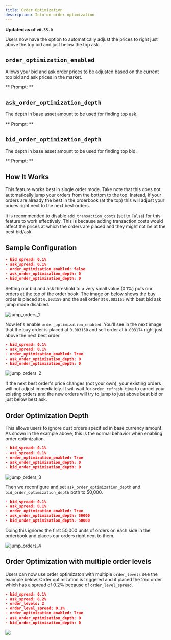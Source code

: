 ```yaml
---
title: Order Optimization
description: Info on order optimization
---
```



**Updated as of `v0.35.0`**


Users now have the option to automatically adjust the prices to right just above the top bid and just below the top ask.

## `order_optimization_enabled`

Allows your bid and ask order prices to be adjusted based on the current top bid and ask prices in the market.

** Prompt: **

<Prompt
  prompt="Do you want to enable best bid ask jumping? (Yes/No)"
  response=">>> Yes"
/>

## `ask_order_optimization_depth`

The depth in base asset amount to be used for finding top ask.

** Prompt: **

<Prompt
  prompt="How deep do you want to go into the order book for calculating the top ask, ignoring dust orders on the top (expressed in base asset amount)?"
  response=">>> "
/>

## `bid_order_optimization_depth`

The depth in base asset amount to be used for finding top bid.

** Prompt: **

<Prompt
  prompt="How deep do you want to go into the order book for calculating the top bid, ignoring dust orders on the top (expressed in base asset amount)?"
  response=">>> "
/>

## How It Works

This feature works best in single order mode. Take note that this does not automatically jump your orders from the bottom to the top. Instead, if your orders are already the best in the orderbook (at the top) this will adjust your prices right next to the next best orders.

It is recommended to disable `add_transaction_costs` (set to `False`) for this feature to work effectively. This is because adding transaction costs would affect the prices at which the orders are placed and they might not be at the best bid/ask.

## Sample Configuration

```json
- bid_spread: 0.1%
- ask_spread: 0.1%
- order_optimization_enabled: false
- ask_order_optimization_depth: 0
- bid_order_optimization_depth: 0
```

Setting our bid and ask threshold to a very small value (0.1%) puts our orders at the top of the order book. The image on below shows the buy order is placed at `0.003159` and the sell order at `0.003165` with best bid ask jump mode disabled.

![jump_orders_1](/img/jump_orders1.png)

Now let's enable `order_optimization_enabled`. You'll see in the next image that the buy order is placed at `0.003150` and sell order at `0.003174` right just above the next best order.

```json
- bid_spread: 0.1%
- ask_spread: 0.1%
- order_optimization_enabled: True
- ask_order_optimization_depth: 0
- bid_order_optimization_depth: 0
```

![jump_orders_2](/img/jump_orders2.png)

If the next best order's price changes (not your own), your existing orders will not adjust immediately. It will wait for `order_refresh_time` to cancel your existing orders and the new orders will try to jump to just above best bid or just below best ask.

## Order Optimization Depth

This allows users to ignore dust orders specified in base currency amount. As shown in the example above, this is the normal behavior when enabling order optimization.

```json
- bid_spread: 0.1%
- ask_spread: 0.1%
- order_optimization_enabled: True
- ask_order_optimization_depth: 0
- bid_order_optimization_depth: 0
```

![jump_orders_3](/img/jump_orders3.png)

Then we reconfigure and set `ask_order_optimization_depth` and `bid_order_optimization_depth` both to 50,000.

```json
- bid_spread: 0.1%
- ask_spread: 0.1%
- order_optimization_enabled: True
- ask_order_optimization_depth: 50000
- bid_order_optimization_depth: 50000
```

Doing this ignores the first 50,000 units of orders on each side in the orderbook and places our orders right next to them.

![jump_orders_4](/img/jump_orders4.png)

## Order Optimization with multiple order levels

Users can now use order optimizaton with multiple `order_levels` see the example below. Order optimization is triggered and it placed the 2nd order which has a spread of 0.2% because of `order_level_spread`.

```json
- bid_spread: 0.1%
- ask_spread: 0.2%
- order_levels: 2
- order_level_spread: 0.1%
- order_optimization_enabled: True
- ask_order_optimization_depth: 0
- bid_order_optimization_depth: 0
```

![](img/multiple_order_levels.png)

